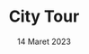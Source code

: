 ---
title: "City Tour"
date: 14 Maret 2023
description: Konsultasi Regional PDRB Wilayah Kasulampua Tahun 2023 Akan Digelar di Sulawesi Tenggara
tag: Konreg, PDRB, Kasulampua, Sultra
url: https://drive.google.com/drive/folders/1ovW11kFMzuQbXF7dYFOSC2SZAa00OC3N?usp=share_link
---